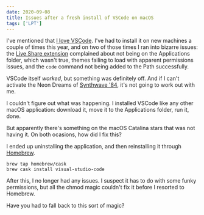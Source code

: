 ```yaml
---
date: 2020-09-08
title: Issues after a fresh install of VSCode on macOS
tags: ['LPT']
---
```


I've mentioned that [I love VSCode](https://imcarvalho.me/blog/2020/07/my-vscode-extensions). I've had to install it on new machines a couple of times this year, and on two of those times I ran into bizarre issues: the [Live Share extension](https://marketplace.visualstudio.com/items?itemName=MS-vsliveshare.vsliveshare) complained about not being on the Applications folder, which wasn't true, themes failing to load with apparent permissions issues, and the `code` command not being added to the Path successfully.

VSCode itself _worked_, but something was definitely off. And if I can't activate the Neon Dreams of [Synthwave '84](https://marketplace.visualstudio.com/items?itemName=RobbOwen.synthwave-vscode), it's not going to work out with me.

I couldn't figure out what was happening. I installed VSCode like any other macOS application: download it, move it to the Applications folder, run it, done.

But apparently there's something on the macOS Catalina stars that was not having it. On both ocasions, how did I fix this?

I ended up uninstalling the application, and then reinstalling it through [Homebrew](https://brew.sh/).

    brew tap homebrew/cask
    brew cask install visual-studio-code

After this, I no longer had any issues. I suspect it has to do with some funky permissions, but all the chmod magic couldn't fix it before I resorted to Homebrew.

Have you had to fall back to this sort of magic?

